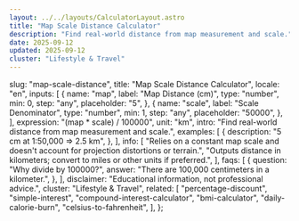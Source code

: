 ```yaml
---
layout: ../../layouts/CalculatorLayout.astro
title: "Map Scale Distance Calculator"
description: "Find real-world distance from map measurement and scale."
date: 2025-09-12
updated: 2025-09-12
cluster: "Lifestyle & Travel"
---
```



  slug: "map-scale-distance",
  title: "Map Scale Distance Calculator",
  locale: "en",
  inputs: [
    {
      name: "map",
      label: "Map Distance (cm)",
      type: "number",
      min: 0,
      step: "any",
      placeholder: "5",
    },
    {
      name: "scale",
      label: "Scale Denominator",
      type: "number",
      min: 1,
      step: "any",
      placeholder: "50000",
    },
  ],
  expression: "(map * scale) / 100000",
  unit: "km",
  intro: "Find real-world distance from map measurement and scale.",
  examples: [
    {
      description: "5 cm at 1:50,000 ⇒ 2.5 km",
    },
  ],
  info: [
    "Relies on a constant map scale and doesn't account for projection distortions or terrain.",
    "Outputs distance in kilometers; convert to miles or other units if preferred.",
  ],
  faqs: [
    {
      question: "Why divide by 100000?",
      answer: "There are 100,000 centimeters in a kilometer.",
    },
  ],
  disclaimer: "Educational information, not professional advice.",
  cluster: "Lifestyle & Travel",
  related: [
    "percentage-discount",
    "simple-interest",
    "compound-interest-calculator",
    "bmi-calculator",
    "daily-calorie-burn",
    "celsius-to-fahrenheit",
  ],
};

<Calculator schema={schema} />
